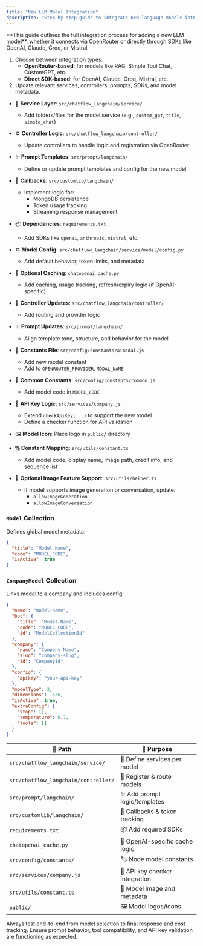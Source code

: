 ```yaml
---
title: "New LLM Model Integration"
description: "Step-by-step guide to integrate new language models into the system for Python, Node.js, and Next.js stacks."
---
```


<Info>
  **This guide outlines the full integration process for adding a new LLM model**, whether it connects via OpenRouter or directly through SDKs like OpenAI, Claude, Groq, or Mistral.
</Info>

<Steps>

<Step title="Integration Flow Overview">

1. Choose between integration types:
   - **OpenRouter-based**: for models like RAG, Simple Tool Chat, CustomGPT, etc.
   - **Direct SDK-based**: for OpenAI, Claude, Groq, Mistral, etc.
2. Update relevant services, controllers, prompts, SDKs, and model metadata.

</Step>

<Step title="OpenRouter Integration (Python stack)">

- 📁 **Service Layer**: `src/chatflow_langchain/service/`
  - Add folders/files for the model service (e.g., `custom_gpt`, `title`, `simple_chat`)
  
- ⚙️ **Controller Logic**: `src/chatflow_langchain/controller/`
  - Update controllers to handle logic and registration via OpenRouter

- ✨ **Prompt Templates**: `src/prompt/langchain/`
  - Define or update prompt templates and config for the new model

- 🔁 **Callbacks**: `src/customlib/langchain/`
  - Implement logic for:
    - MongoDB persistence
    - Token usage tracking
    - Streaming response management

</Step>

<Step title="Direct SDK Integration (Python stack)">

- 📦 **Dependencies**: `requirements.txt`
  - Add SDKs like `openai`, `anthropic`, `mistral`, etc.

- ⚙️ **Model Config**: `src/chatflow_langchain/service/model/config.py`
  - Add default behavior, token limits, and metadata

- 🧠 **Optional Caching**: `chatopenai_cache.py`
  - Add caching, usage tracking, refresh/expiry logic (if OpenAI-specific)

- 🔌 **Controller Updates**: `src/chatflow_langchain/controller/`
  - Add routing and provider logic

- ✨ **Prompt Updates**: `src/prompt/langchain/`
  - Align template tone, structure, and behavior for the model

</Step>

<Step title="Node.js Backend Model Configuration">

- 📄 **Constants File**: `src/config/constants/aimodal.js`
  - Add new model constant
  - Add to `OPENROUTER_PROVIDER`, `MODAL_NAME`

- 📄 **Common Constants**: `src/config/constants/common.js`
  - Add model code in `MODEL_CODE`

- 🔑 **API Key Logic**: `src/services/company.js`
  - Extend `checkApiKey(...)` to support the new model
  - Define a checker function for API validation

</Step>

<Step title="Next.js Frontend Integration">

- 🖼️ **Model Icon**: Place logo in `public/` directory

- 🔠 **Constant Mapping**: `src/utils/constant.ts`
  - Add model code, display name, image path, credit info, and sequence list

- 🧠 **Optional Image Feature Support**: `src/utils/helper.ts`
  - If model supports image generation or conversation, update:
    - `allowImageGeneration`
    - `allowImageConversation`

</Step>

<Step title="Database Migration and Model Metadata">

### `Model` Collection

Defines global model metadata:
```json
{
  "title": "Model Name",
  "code": "MODEL_CODE",
  "isActive": true
}
````

### `CompanyModel` Collection

Links model to a company and includes config:

```json
{
  "name": "model-name",
  "bot": {
    "title": "Model Name",
    "code": "MODEL_CODE",
    "id": "ModelCollectionId"
  },
  "company": {
    "name": "Company Name",
    "slug": "company-slug",
    "id": "CompanyId"
  },
  "config": {
    "apikey": "your-api-key"
  },
  "modelType": 2,
  "dimensions": 1536,
  "isActive": true,
  "extraConfig": {
    "stop": [],
    "temperature": 0.7,
    "tools": []
  }
}
```

</Step>

<Step title="Summary of Changes by Path">

| 📁 **Path**                          | 🧠 **Purpose**                 |
| ------------------------------------ | ------------------------------ |
| `src/chatflow_langchain/service/`    | 🧩 Define services per model   |
| `src/chatflow_langchain/controller/` | 🔗 Register & route models     |
| `src/prompt/langchain/`              | ✨ Add prompt logic/templates   |
| `src/customlib/langchain/`           | 🔁 Callbacks & token tracking  |
| `requirements.txt`                   | 📦 Add required SDKs           |
| `chatopenai_cache.py`                | 🧠 OpenAI-specific cache logic |
| `src/config/constants/`              | 🏷️ Node model constants       |
| `src/services/company.js`            | 🔑 API key checker integration |
| `src/utils/constant.ts`              | 🎨 Model image and metadata    |
| `public/`                            | 🖼️ Model logos/icons          |

</Step>

</Steps>

<Note>
Always test end-to-end from model selection to final response and cost tracking. Ensure prompt behavior, tool compatibility, and API key validation are functioning as expected.
</Note>
